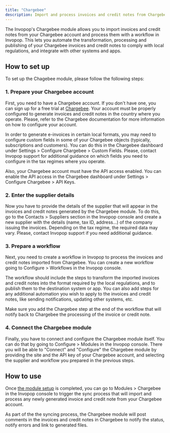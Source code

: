 ```yaml
---
title: "Chargebee"
description: Import and process invoices and credit notes from Chargebee
---
```


The Invopop's Chargebee module allows you to import invoices and credit notes from your Chargebee account and process them with a workflow in Invopop. This lets you automate the transformation, processing and publishing of your Chargebee invoices and credit notes to comply with local regulations, and integrate with other systems and apps.

## How to set up

To set up the Chagebee module, please follow the following steps:

### 1. Prepare your Chargebee account

First, you need to have a Chargebee account. If you don't have one, you can sign up for a free trial at [Chargebee](https://www.chargebee.com/). Your account must be properly configured to generate invoices and credit notes in the country where you operate. Please, refer to the Chargebee documentation for more information on how to configure your account.

In order to generate e-invoices in certain local formats, you may need to configure custom fields in some of your Chargebee objects (typically, subscriptions and customers). You can do this in the Chargebee dashboard under Settings > Configure Chargebee > Custom Fields. Please, contact Invopop support for additional guidance on which fields you need to configure in the tax regimes where you operate.

Also, your Chargebee account must have the API access enabled. You can enable the API access in the Chargebee dashboard under Settings > Configure Chargebee > API Keys.

### 2. Enter the supplier details

Now you have to provide the details of the supplier that will appear in the invoices and credit notes generated by the Chargebee module. To do this, go to the Contacts > Suppliers section in the Invopop console and create a new supplier with the details (name, tax ID, address…) of the company issuing the invoices. Depending on the tax regime, the required data may vary. Please, contact Invopop support if you need additional guidance.

### 3. Prepare a workflow

Next, you need to create a workflow in Invopop to process the invoices and credit notes imported from Chargebee. You can create a new workflow going to Configure > Workflows in the Invopop console.

The workflow should include the steps to transform the imported invoices and credit notes into the format required by the local regulations, and to publish them to the destination system or app. You can also add steps for any additional automation you wish to apply to the invoices and credit notes, like sending notifications, updating other systems, etc.

Make sure you add the Chargebee step at the end of the workflow that will notify back to Chargebee the processing of the invoice or credit note.

### 4. Connect the Chargebee module

Finally, you have to connect and configure the Chargebee module itself. You can do that by going to Configure > Modules in the Invopop console. There you will be able to "Connect" and "Configure" the Chargebee module by providing the site and the API key of your Chargebee account, and selecting the supplier and workflow you prepared in the previous steps.

## How to use

Once [the module setup](#how-to-set-up) is completed, you can go to Modules > Chargebee in the Invopop console to trigger the sync process that will import and process any newly generated invoice and credit note from your Chargebee account.

As part of the the syncing process, the Chargebee module will post comments in the invoices and credit notes in Chargebee to notify the status, notify errors and link to generated files.
